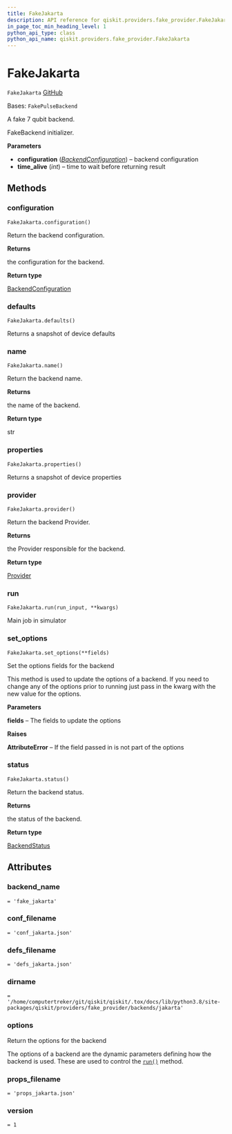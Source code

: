 ```yaml
---
title: FakeJakarta
description: API reference for qiskit.providers.fake_provider.FakeJakarta
in_page_toc_min_heading_level: 1
python_api_type: class
python_api_name: qiskit.providers.fake_provider.FakeJakarta
---
```


# FakeJakarta

<span id="qiskit.providers.fake_provider.FakeJakarta" />

`FakeJakarta` [GitHub](https://github.com/qiskit/qiskit/tree/stable/0.24/qiskit/providers/fake_provider/backends/jakarta/fake_jakarta.py "view source code")

Bases: `FakePulseBackend`

A fake 7 qubit backend.

FakeBackend initializer.

**Parameters**

*   **configuration** ([*BackendConfiguration*](qiskit.providers.models.BackendConfiguration "qiskit.providers.models.BackendConfiguration")) – backend configuration
*   **time\_alive** (*int*) – time to wait before returning result

## Methods

<span id="qiskit-providers-fake-provider-fakejakarta-configuration" />

### configuration

<span id="qiskit.providers.fake_provider.FakeJakarta.configuration" />

`FakeJakarta.configuration()`

Return the backend configuration.

**Returns**

the configuration for the backend.

**Return type**

[BackendConfiguration](qiskit.providers.models.BackendConfiguration "qiskit.providers.models.BackendConfiguration")

<span id="qiskit-providers-fake-provider-fakejakarta-defaults" />

### defaults

<span id="qiskit.providers.fake_provider.FakeJakarta.defaults" />

`FakeJakarta.defaults()`

Returns a snapshot of device defaults

<span id="qiskit-providers-fake-provider-fakejakarta-name" />

### name

<span id="qiskit.providers.fake_provider.FakeJakarta.name" />

`FakeJakarta.name()`

Return the backend name.

**Returns**

the name of the backend.

**Return type**

str

<span id="qiskit-providers-fake-provider-fakejakarta-properties" />

### properties

<span id="qiskit.providers.fake_provider.FakeJakarta.properties" />

`FakeJakarta.properties()`

Returns a snapshot of device properties

<span id="qiskit-providers-fake-provider-fakejakarta-provider" />

### provider

<span id="qiskit.providers.fake_provider.FakeJakarta.provider" />

`FakeJakarta.provider()`

Return the backend Provider.

**Returns**

the Provider responsible for the backend.

**Return type**

[Provider](qiskit.providers.Provider "qiskit.providers.Provider")

<span id="qiskit-providers-fake-provider-fakejakarta-run" />

### run

<span id="qiskit.providers.fake_provider.FakeJakarta.run" />

`FakeJakarta.run(run_input, **kwargs)`

Main job in simulator

<span id="qiskit-providers-fake-provider-fakejakarta-set-options" />

### set\_options

<span id="qiskit.providers.fake_provider.FakeJakarta.set_options" />

`FakeJakarta.set_options(**fields)`

Set the options fields for the backend

This method is used to update the options of a backend. If you need to change any of the options prior to running just pass in the kwarg with the new value for the options.

**Parameters**

**fields** – The fields to update the options

**Raises**

**AttributeError** – If the field passed in is not part of the options

<span id="qiskit-providers-fake-provider-fakejakarta-status" />

### status

<span id="qiskit.providers.fake_provider.FakeJakarta.status" />

`FakeJakarta.status()`

Return the backend status.

**Returns**

the status of the backend.

**Return type**

[BackendStatus](qiskit.providers.models.BackendStatus "qiskit.providers.models.BackendStatus")

## Attributes

<span id="qiskit.providers.fake_provider.FakeJakarta.backend_name" />

### backend\_name

`= 'fake_jakarta'`

<span id="qiskit.providers.fake_provider.FakeJakarta.conf_filename" />

### conf\_filename

`= 'conf_jakarta.json'`

<span id="qiskit.providers.fake_provider.FakeJakarta.defs_filename" />

### defs\_filename

`= 'defs_jakarta.json'`

<span id="qiskit.providers.fake_provider.FakeJakarta.dirname" />

### dirname

`= '/home/computertreker/git/qiskit/qiskit/.tox/docs/lib/python3.8/site-packages/qiskit/providers/fake_provider/backends/jakarta'`

<span id="qiskit.providers.fake_provider.FakeJakarta.options" />

### options

Return the options for the backend

The options of a backend are the dynamic parameters defining how the backend is used. These are used to control the [`run()`](qiskit.providers.fake_provider.FakeJakarta#run "qiskit.providers.fake_provider.FakeJakarta.run") method.

<span id="qiskit.providers.fake_provider.FakeJakarta.props_filename" />

### props\_filename

`= 'props_jakarta.json'`

<span id="qiskit.providers.fake_provider.FakeJakarta.version" />

### version

`= 1`


